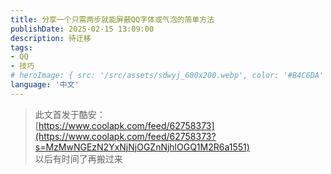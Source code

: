 ```yaml
---
title: 分享一个只需两步就能屏蔽QQ字体或气泡的简单方法
publishDate: 2025-02-15 13:09:00
description: 待迁移
tags:
- QQ
- 技巧
# heroImage: { src: '/src/assets/sdwyj_600x200.webp', color: '#B4C6DA' }
language: '中文'
---
```


> 此文首发于酷安：  
> [https://www.coolapk.com/feed/62758373](https://www.coolapk.com/feed/62758373?s=MzMwNGEzN2YxNjNjOGZnNjhlOGQ1M2R6a1551)  
> 以后有时间了再搬过来


